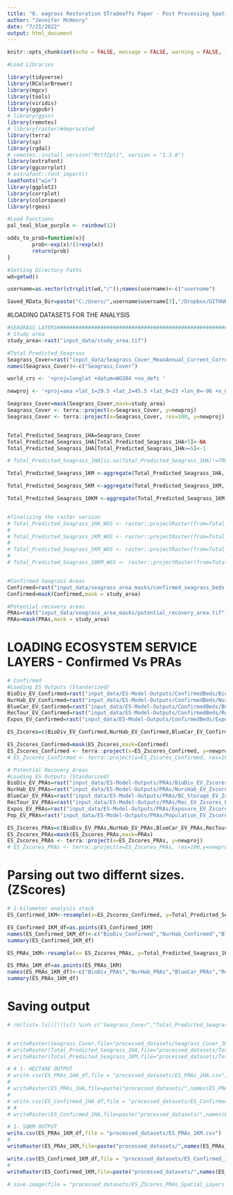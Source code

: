 ```yaml
---
title: "0. eagrass Restoration STradeoffs Paper - Post Processing Spatial Datasets"
author: "Jennifer McHenry"
date: "7/21/2022"
output: html_document
---
```


```r
knitr::opts_chunk$set(echo = FALSE, message = FALSE, warning = FALSE, fig.pos = "H", out.extra = "")

#Load Libraries

library(tidyverse)
library(RColorBrewer)
library(mgcv)
library(tools)
library(viridis)
library(ggpubr)
# library(ggsn)
library(remotes)
# library(raster)#depracated 
library(terra)
library(sp)
library(rgdal)
# remotes::install_version("Rttf2pt1", version = "1.3.8")
library(extrafont)
library(ggcorrplot)
# extrafont::font_import() 
loadfonts("win")
library(ggplot2)
library(corrplot)
library(colorspace)
library(rgeos)

#Load Functions 
pal_teal_blue_purple <- rainbow(12)

odds_to_prob=function(x){
        prob<-exp(x)/(1+exp(x))
        return(prob)
}

#Setting Directory Paths
wd=getwd()

username=as.vector(strsplit(wd,"/"));names(username)<-c("username")

Saved_RData_Dir=paste("C:/Users/",username$username[3],"/Dropbox/GITHUB/Disseratation/",sep="")

```

#LOADING DATASETS FOR THE ANALYSIS 
```r

#SEAGRASS LAYERS######################################################################################
# Study area
study_area<-rast("input_data/study_area.tif")

#Total Predicted_Seagrass
Seagrass_Cover=rast("input_data/Seagrass_Cover_MeanAnnual_Current_Corrected_CorExp.tif")
names(Seagrass_Cover)<-c("Seagrass_Cover")

world_crs <- '+proj=longlat +datum=WGS84 +no_defs '

newproj <- '+proj=aea +lat_1=29.5 +lat_2=45.5 +lat_0=23 +lon_0=-96 +x_0=0 +y_0=0 +ellps=GRS80 +datum=NAD83 +units=m +no_defs'

Seagrass_Cover=mask(Seagrass_Cover,mask=study_area)
Seagrass_Cover <- terra::project(x=Seagrass_Cover, y=newproj)
Seagrass_Cover <- terra::project(x=Seagrass_Cover, res=100, y=newproj)


Total_Predicted_Seagrass_1HA=Seagrass_Cover
Total_Predicted_Seagrass_1HA[Total_Predicted_Seagrass_1HA<5]<-NA
Total_Predicted_Seagrass_1HA[Total_Predicted_Seagrass_1HA>=5]<-1

# Total_Predicted_Seagrass_1HA[is.na(Total_Predicted_Seagrass_1HA)!=TRUE]<-1

Total_Predicted_Seagrass_1KM <-aggregate(Total_Predicted_Seagrass_1HA, fact=10, fun=mean)

Total_Predicted_Seagrass_5KM <-aggregate(Total_Predicted_Seagrass_1KM, fact=5, fun=mean)

Total_Predicted_Seagrass_10KM <-aggregate(Total_Predicted_Seagrass_1KM, fact=10, fun=mean)


#finalizing the raster version
# Total_Predicted_Seagrass_1HA_WGS <- raster::projectRaster(from=Total_Predicted_Seagrass_1HA,crs=world_crs)
# 
# Total_Predicted_Seagrass_1KM_WGS <- raster::projectRaster(from=Total_Predicted_Seagrass_1KM,crs=world_crs)
# 
# Total_Predicted_Seagrass_5KM_WGS <- raster::projectRaster(from=Total_Predicted_Seagrass_5KM,crs=world_crs)
# 
# Total_Predicted_Seagrass_10KM_WGS <- raster::projectRaster(from=Total_Predicted_Seagrass_10KM,crs=world_crs)


#Confirmed Seagrass Areas
Confirmed=rast("input_data/seagrass_area_masks/confirmed_seagrass_beds.tif")
Confirmed=mask(Confirmed,mask = study_area)

#Potential recovery areas
PRAs=rast("input_data/seagrass_area_masks/potential_recovery_area.tif")
PRAs=mask(PRAs,mask = study_area)

```

# LOADING ECOSYSTEM SERVICE LAYERS - Confirmed Vs PRAs
```r
# Confirmed
#Loading ES Outputs (Standarized)
BioDiv_EV_Confirmed=rast("input_data/ES-Model-Outputs/ConfirmedBeds/BioDiv_EV_Zscores_Confirmed.tif")
NurHab_EV_Confirmed=rast("input_data/ES-Model-Outputs/ConfirmedBeds/NursHab_EV_Zscores_Confirmed.tif")
BlueCar_EV_Confirmed=rast("input_data/ES-Model-Outputs/ConfirmedBeds/BC_Storage_EV_Zscores_Confirmed.tif")
RecTour_EV_Confirmed=rast("input_data/ES-Model-Outputs/ConfirmedBeds/Rec_EV_Zscores_Confirmed.tif")
Expos_EV_Confirmed=rast("input_data/ES-Model-Outputs/ConfirmedBeds/Exposure_EV_Zscores_Confirmed.tif")

ES_Zscores=c(BioDiv_EV_Confirmed,NurHab_EV_Confirmed,BlueCar_EV_Confirmed,RecTour_EV_Confirmed,Expos_EV_Confirmed)

ES_Zscores_Confirmed=mask(ES_Zscores,mask=Confirmed)
ES_Zscores_Confirmed <- terra::project(x=ES_Zscores_Confirmed, y=newproj)
# ES_Zscores_Confirmed <- terra::project(x=ES_Zscores_Confirmed, res=100,y=newproj)

# Potential Recovery Areas
#Loading ES Outputs (Standarized)
BioDiv_EV_PRAs=rast("input_data/ES-Model-Outputs/PRAs/BioDiv_EV_Zscores_PRAs.tif")
NurHab_EV_PRAs=rast("input_data/ES-Model-Outputs/PRAs/NursHab_EV_Zscores_PRAs.tif")
BlueCar_EV_PRAs=rast("input_data/ES-Model-Outputs/PRAs/BC_Storage_EV_Zscores_PRAs.tif")
RecTour_EV_PRAs=rast("input_data/ES-Model-Outputs/PRAs/Rec_EV_Zscores_PRAs.tif")
Expos_EV_PRAs=rast("input_data/ES-Model-Outputs/PRAs/Exposure_EV_Zscores_PRAs.tif")
Pop_EV_PRAs=rast("input_data/ES-Model-Outputs/PRAs/Population_EV_Zscores_PRAs.tif")

ES_Zscores_PRAs=c(BioDiv_EV_PRAs,NurHab_EV_PRAs,BlueCar_EV_PRAs,RecTour_EV_PRAs,Expos_EV_PRAs)
ES_Zscores_PRAs=mask(ES_Zscores_PRAs,mask=PRAs)
ES_Zscores_PRAs <- terra::project(x=ES_Zscores_PRAs, y=newproj)
# ES_Zscores_PRAs <- terra::project(x=ES_Zscores_PRAs, res=100,y=newproj)
```

# Parsing out two differnt sizes. (ZScores)
```r

# 1-kilometer analysis stack
ES_Confirmed_1KM<-resample(x=ES_Zscores_Confirmed, y=Total_Predicted_Seagrass_1KM)

ES_Confirmed_1KM_df=as.points(ES_Confirmed_1KM)
names(ES_Confirmed_1KM_df)<-c("BioDiv_Confirmed","NurHab_Confirmed","BlueCar_Confirmed","RecTour_Confirmed","Expos_Confirmed")
summary(ES_Confirmed_1KM_df)

ES_PRAs_1KM<-resample(x= ES_Zscores_PRAs, y=Total_Predicted_Seagrass_1KM)

ES_PRAs_1KM_df=as.points(ES_PRAs_1KM)
names(ES_PRAs_1KM_df)<-c("BioDiv_PRAs","NurHab_PRAs","BlueCar_PRAs","RecTour_PRAs","Expos_PRAs")
summary(ES_PRAs_1KM_df)
```


# Saving output
```r
# rm(list= ls()[!(ls() %in% c("Seagrass_Cover","Total_Predicted_Seagrass","PRAs","Confirmed","Total_Predicted_Seagrass_1HA","Total_Predicted_Seagrass_1KM","Total_Predicted_Seagrass_5KM","Total_Predicted_Seagrass_10KM","ES_PRAs_1HA","ES_PRAs_1HA_df","ES_Confirmed_1HA","ES_Confirmed_1HA_df","ES_PRAs_1KM","ES_PRAs_1KM_df","ES_Confirmed_1KM","ES_Confirmed_1KM_df", "ES_Confirmed_5KM", "ES_Confirmed_5KM_df","ES_PRAs_5KM","ES_PRAs_5KM_df"))])


# writeRaster(Seagrass_Cover,file="processed_datasets/Seagrass_Cover_1HA_EA.tif",overwrite=TRUE)
# writeRaster(Total_Predicted_Seagrass_1HA,file="processed_datasets/Total_Predicted_Seagrass_1HA_EA.tif",overwrite=TRUE)
# writeRaster(Total_Predicted_Seagrass_1KM,file="processed_datasets/Total_Predicted_Seagrass_1KM_EA.tif",overwrite=TRUE)

# # 1- HECTARE OUTPUT
# write.csv(ES_PRAs_1HA_df,file = "processed_datasets/ES_PRAs_1HA.csv")
# 
# writeRaster(ES_PRAs_1HA,file=paste("processed_datasets/",names(ES_PRAs_1HA),"_1HA.tif",sep=""), overwrite=TRUE)
# 
# write.csv(ES_Confirmed_1HA_df,file = "processed_datasets/ES_Confirmed_1HA.csv")
# # 
# writeRaster(ES_Confirmed_1HA,file=paste("processed_datasets/",names(ES_Confirmed_1HA),"_1HA.tif",sep=""),overwrite=TRUE)

# 1- SQKM OUTPUT
write.csv(ES_PRAs_1KM_df,file = "processed_datasets/ES_PRAs_1KM.csv")
# 
writeRaster(ES_PRAs_1KM,file=paste("processed_datasets/",names(ES_PRAs_1KM),"_1KM.tif",sep=""),overwrite=TRUE)

write.csv(ES_Confirmed_1KM_df,file = "processed_datasets/ES_Confirmed_1KM.csv")
# 
writeRaster(ES_Confirmed_1KM,file=paste("processed_datasets/",names(ES_Confirmed_1KM),"_1KM.tif",sep=""),overwrite=TRUE)

# save.image(file = "processed_datasets/ES_ZScores_PRAs_Spatial_Layers.RData")
```

